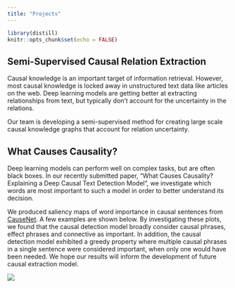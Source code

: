 ```yaml
---
title: "Projects"
---
```


```r
library(distill)
knitr::opts_chunk$set(echo = FALSE)
```


## Semi-Supervised Causal Relation Extraction

<p>
Causal knowledge is an important target of information retrieval. 
However, most causal knowledge is locked away in unstructured text data like articles on the web.
Deep learning models are getting better at extracting relationships from text, but typically don't account for the uncertainty in the relations.
</p>

<p>
Our team is developing a semi-supervised method for creating large scale causal knowledge graphs that account for relation uncertainty. 
</p>

## What Causes Causality?

<p>
Deep learning models can perform well on complex tasks, but are often black boxes.
In our recently submitted paper, "What Causes Causality? Explaining a Deep Causal Text Detection Model", we investigate which words are most important to such a model in order to better understand its decision. 
</p>

<p> 
We produced saliency maps of word importance in causal sentences from <a href="https://causenet.org/">CauseNet</a>. 
A few examples are shown below. 
By investigating these plots, we found that the causal detection model broadly consider causal phrases, effect phrases and connective as important. 
In addition, the causal detection model exhibited a greedy property where multiple causal phrases in a single sentence were considered important, when only one would have been needed.
We hope our results will inform the development of future causal extraction model.
</p>

<img src="images/saliency.png"></img>

